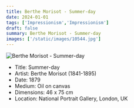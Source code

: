 ```yaml
---
title: Berthe Morisot - Summer-day
date: 2024-01-01
tags: ['Impressionism','Impressionism']
draft: false
summary: Berthe Morisot - Summer-day
images: ['/static/images/10544.jpg']
---
```


![Berthe Morisot - Summer-day](/static/images/10544.jpg)

* Title: Summer-day
* Artist: Berthe Morisot (1841-1895)
* Date: 1879
* Medium: Oil on canvas
* Dimensions: 46 x 75 cm
* Location: National Portrait Gallery, London, UK 



